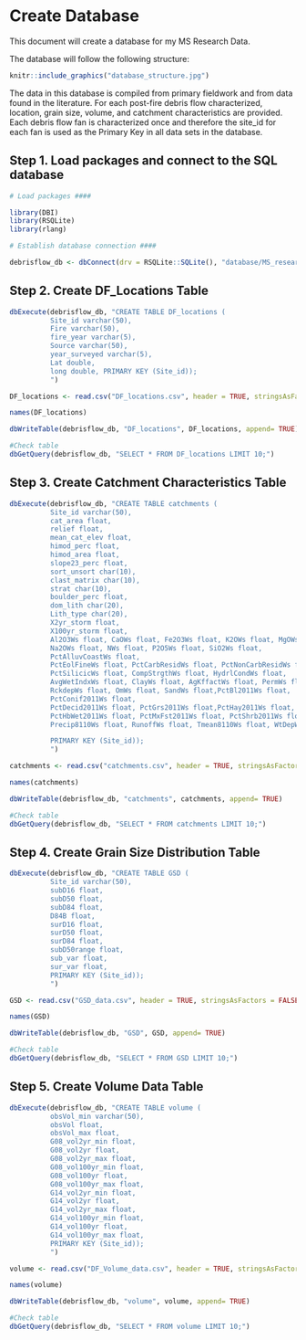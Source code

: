 
# Create Database {#database}

This document will create a database for my MS Research Data. 

The database will follow the following structure:

```r

knitr::include_graphics("database_structure.jpg")
```

The data in this database is compiled from primary fieldwork and from data found in the literature. For each post-fire debris flow characterized, location, grain size, volume, and catchment characteristics are provided. Each debris flow fan is characterized once and therefore the site_id for each fan is used as the Primary Key in all data sets in the database. 


## Step 1. Load packages and connect to the SQL database

```r

# Load packages ####

library(DBI)
library(RSQLite)
library(rlang)

# Establish database connection ####

debrisflow_db <- dbConnect(drv = RSQLite::SQLite(), "database/MS_research_db.db")

```

## Step 2. Create DF_Locations Table

```r

dbExecute(debrisflow_db, "CREATE TABLE DF_locations (
          Site_id varchar(50),
          Fire varchar(50),
          fire_year varchar(5),
          Source varchar(50),
          year_surveyed varchar(5),
          Lat double,
          long double, PRIMARY KEY (Site_id));
          ")

DF_locations <- read.csv("DF_locations.csv", header = TRUE, stringsAsFactors = FALSE)

names(DF_locations)

dbWriteTable(debrisflow_db, "DF_locations", DF_locations, append= TRUE)
```

```r
#Check table
dbGetQuery(debrisflow_db, "SELECT * FROM DF_locations LIMIT 10;")

```

## Step 3. Create Catchment Characteristics Table

```r

dbExecute(debrisflow_db, "CREATE TABLE catchments (
          Site_id varchar(50),
          cat_area float, 
          relief float, 
          mean_cat_elev float,
          himod_perc float, 
          himod_area float, 
          slope23_perc float, 
          sort_unsort char(10), 
          clast_matrix char(10), 
          strat char(10), 
          boulder_perc float, 
          dom_lith char(20), 
          Lith_type char(20), 
          X2yr_storm float, 
          X100yr_storm float,
          Al2O3Ws float, CaOWs float, Fe2O3Ws float, K2OWs float, MgOWs float,
          Na2OWs float, NWs float, P2O5Ws float, SiO2Ws float, 
          PctAlluvCoastWs float,
          PctEolFineWs float, PctCarbResidWs float, PctNonCarbResidWs float, 
          PctSilicicWs float, CompStrgthWs float, HydrlCondWs float,
          AvgWetIndxWs float, ClayWs float, AgKffactWs float, PermWs float,
          RckdepWs float, OmWs float, SandWs float,PctBl2011Ws float,
          PctConif2011Ws float, 
          PctDecid2011Ws float, PctGrs2011Ws float,PctHay2011Ws float,
          PctHbWet2011Ws float, PctMxFst2011Ws float, PctShrb2011Ws float,
          Precip8110Ws float, RunoffWs float, Tmean8110Ws float, WtDepWs float

          PRIMARY KEY (Site_id));
          ")

catchments <- read.csv("catchments.csv", header = TRUE, stringsAsFactors = FALSE)

names(catchments)

dbWriteTable(debrisflow_db, "catchments", catchments, append= TRUE)
```

```r
#Check table
dbGetQuery(debrisflow_db, "SELECT * FROM catchments LIMIT 10;")

```

## Step 4. Create Grain Size Distribution Table

```r

dbExecute(debrisflow_db, "CREATE TABLE GSD (
          Site_id varchar(50),
          subD16 float,
          subD50 float,
          subD84 float,
          D84B float,
          surD16 float,
          surD50 float,
          surD84 float,
          subD50range float,
          sub_var float, 
          sur_var float, 
          PRIMARY KEY (Site_id));
          ")

GSD <- read.csv("GSD_data.csv", header = TRUE, stringsAsFactors = FALSE)

names(GSD)

dbWriteTable(debrisflow_db, "GSD", GSD, append= TRUE)
```

```r
#Check table
dbGetQuery(debrisflow_db, "SELECT * FROM GSD LIMIT 10;")
```

## Step 5. Create Volume Data Table

```r

dbExecute(debrisflow_db, "CREATE TABLE volume (
          obsVol_min varchar(50),
          obsVol float,
          obsVol_max float,
          G08_vol2yr_min float,
          G08_vol2yr float,
          G08_vol2yr_max float,
          G08_vol100yr_min float,
          G08_vol100yr float,
          G08_vol100yr_max float,
          G14_vol2yr_min float, 
          G14_vol2yr float,
          G14_vol2yr_max float,
          G14_vol100yr_min float, 
          G14_vol100yr float,
          G14_vol100yr_max float,
          PRIMARY KEY (Site_id));
          ")

volume <- read.csv("DF_Volume_data.csv", header = TRUE, stringsAsFactors = FALSE)

names(volume)

dbWriteTable(debrisflow_db, "volume", volume, append= TRUE)
```

```r
#Check table
dbGetQuery(debrisflow_db, "SELECT * FROM volume LIMIT 10;")
```


